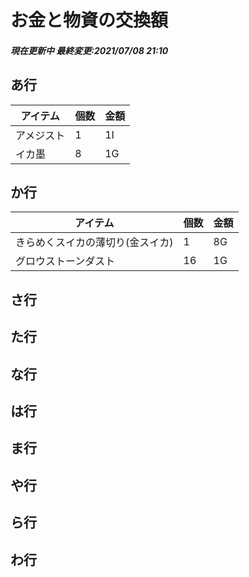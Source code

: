 # お金と物資の交換額
<h5>現在更新中
最終変更:2021/07/08 21:10</h5>

## あ行

| アイテム     | 個数 | 金額 | 
| ------------ | ---- | ---- | 
| アメジスト | 1   | 1I   | 
| イカ墨 | 8 | 1G |

## か行

| アイテム     | 個数 | 金額 | 
| ------------ | ---- | ---- | 
| きらめくスイカの薄切り(金スイカ) | 1   | 8G   | 
| グロウストーンダスト | 16 | 1G |
## さ行

## た行

## な行

## は行

## ま行

## や行

## ら行

## わ行
